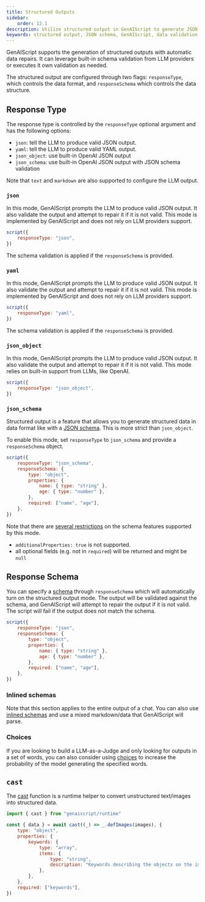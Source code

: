 ```yaml
---
title: Structured Outputs
sidebar:
    order: 12.1
description: Utilize structured output in GenAIScript to generate JSON data with schema validation for precise and reliable data structuring.
keywords: structured output, JSON schema, GenAIScript, data validation, reliable data
---
```



GenAIScript supports the generation of structured outputs with automatic data repairs. It can leverage built-in schema validation from LLM providers or executes it own validation as needed.

<YouTube id="https://youtube.com/U6mWnZOCalo/" />

The structured output are configured through two flags: `responseType`, which controls the data format, and `responseSchema` which controls the data structure.

## Response Type

The response type is controlled by the `responseType` optional argument and has the following options:

- `json`: tell the LLM to produce valid JSON output.
- `yaml`: tell the LLM to produce valid YAML output.
- `json_object`: use built-in OpenAI JSON output
- `json_schema`: use built-in OpenAI JSON output with JSON schema validation

Note that `text` and `markdown` are also supported to configure the LLM output.

### `json`

In this mode, GenAIScript prompts the LLM to produce valid JSON output. It also validate the output and attempt to repair it if it is not valid.
This mode is implemented by GenAIScript and does not rely on LLM providers support.

```js
script({
    responseType: "json",
})
```

The schema validation is applied if the `responseSchema` is provided.

### `yaml`

In this mode, GenAIScript prompts the LLM to produce valid JSON output. It also validate the output and attempt to repair it if it is not valid.
This mode is implemented by GenAIScript and does not rely on LLM providers support.

```js
script({
    responseType: "yaml",
})
```

The schema validation is applied if the `responseSchema` is provided.

### `json_object`

In this mode, GenAIScript prompts the LLM to produce valid JSON output. It also validate the output and attempt to repair it if it is not valid.
This mode relies on built-in support from LLMs, like OpenAI.

```js "responseSchema"
script({
    responseType: "json_object",
})
```

### `json_schema`

Structured output is a feature that allows you to generate structured data in data format like with a [JSON schema](/genaiscript/reference/scripts/schemas). This is more strict than `json_object`.

To enable this mode, set `responseType` to `json_schema` and provide a `responseSchema` object.

```js "responseType: 'json_schema'"
script({
    responseType: "json_schema",
    responseSchema: {
        type: "object",
        properties: {
            name: { type: "string" },
            age: { type: "number" },
        },
        required: ["name", "age"],
    },
})
```

Note that there are [several restrictions](https://platform.openai.com/docs/guides/structured-outputs/how-to-use) on the schema features supported by this mode.

- `additionalProperties: true` is not supported.
- all optional fields (e.g. not in `required`) will be returned and might be `null`

## Response Schema

You can specify a [schema](/genaiscript/reference/scripts/schemas) through `responseSchema` which will automatically turn on the structured output mode. The output will be validated against the schema, and GenAIScript will attempt to repair the output if it is not valid. The script will fail if the output does not match the schema.

```js "responseSchema"
script({
    responseType: "json",
    responseSchema: {
        type: "object",
        properties: {
            name: { type: "string" },
            age: { type: "number" },
        },
        required: ["name", "age"],
    },
})
```

### Inlined schemas

Note that this section applies to the entire output of a chat. You can also use [inlined schemas](/genaiscript/reference/scripts/schemas) and use a mixed markdown/data that GenAIScript will parse.

### Choices

If you are looking to build a LLM-as-a-Judge and only looking for outputs in a set of words, you can also consider using [choices](/genaiscript/reference/scripts/choices) to increase the probability of the model generating the specified words.

## `cast`

The [cast](/genaiscript/reference/scripts/cast) function is a runtime helper to convert unstructured text/images into structured data.

```js "cast"
import { cast } from "genaiscript/runtime"

const { data } = await cast((_) => _.defImages(images), {
    type: "object",
    properties: {
        keywords: {
            type: "array",
            items: {
                type: "string",
                description: "Keywords describing the objects on the image",
            },
        },
    },
    required: ["keywords"],
})
```
